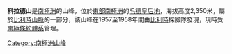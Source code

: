 {{Coord|72|38|S|31|7|E|source:GNIS|display=title}}

'''科拉德山'''是[[南極洲|南極洲]]的山峰，位於[[東部南極洲|東部南極洲]]的[[毛德皇后地|毛德皇后地]]，海拔高度2,350米，屬於[[比利時山脈|比利時山脈]]的一部分，該山峰在1957至1958年間由[[比利時|比利時]]探險隊發現，現時受[[南極條約體系|南極條約體系]]管理。

{{Antarctica-geo-stub}}
[[Category:南極洲山峰|Category:南極洲山峰]]